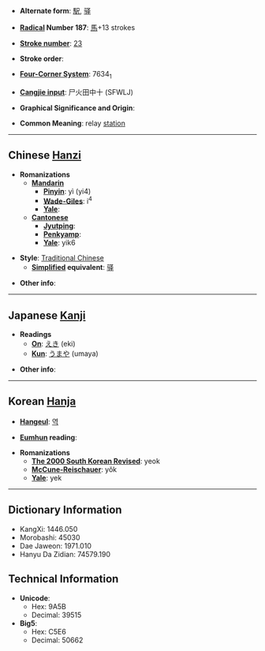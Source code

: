 * '''Alternate form''': [[駅]], [[驿]]

* '''[[Wiktionary:Chinese radical index| Radical]] Number 187''': [[Wiktionary:Chinese radical index 馬|馬]]+13 strokes

* '''[[Wiktionary:Chinese total strokes index|Stroke number]]''': [[Wiktionary:Chinese total strokes index 23|23]]

* '''Stroke order''': 

* '''[[Wiktionary:Chinese four corner index|Four-Corner System]]''': 7634<sub>1</sub>

* '''[[Wiktionary:Chinese Cangjie index|Cangjie input]]''': 尸火田中十 (SFWLJ)

* '''Graphical Significance and Origin''': 

* '''Common Meaning''': relay [[station]]

----

== Chinese [[Hanzi]] ==

* '''Romanizations'''
** '''[[Mandarin]]'''
*** '''[[Pinyin]]''': yì (yi4)
*** '''[[Wade-Giles]]''': i<sup>4</sup>
*** '''[[Yale]]''': 
** '''[[Cantonese]]'''
*** '''[[Jyutping]]''':
*** '''[[Penkyamp]]''': 
*** '''[[Yale]]''': yik6

* '''Style''': [[Traditional Chinese]] 
** '''[[Simplified Chinese|Simplified]] equivalent''': [[驿]]

* '''Other info''': 

----

== Japanese [[Kanji]] ==

* '''Readings'''
** '''[[On]]''': [[えき]] (eki)
** '''[[Kun]]''': [[うまや]] (umaya)

* '''Other info''':  

----

== Korean [[Hanja]] ==

* '''[[Hangeul]]''': [[역]]

* '''[[Eumhun]] reading''': 

* '''Romanizations'''
** '''[[The 2000 South Korean Revised Romanization|The 2000 South Korean Revised]]''': yeok
** '''[[McCune-Reischauer]]''': yŏk
** '''[[Yale]]''': yek

----

== Dictionary Information ==

* KangXi: 1446.050
* Morobashi: 45030
* Dae Jaweon: 1971.010
* Hanyu Da Zidian: 74579.190

== Technical Information ==

* '''Unicode''':
** Hex: 9A5B
** Decimal: 39515
* '''Big5''':
** Hex: C5E6
** Decimal: 50662